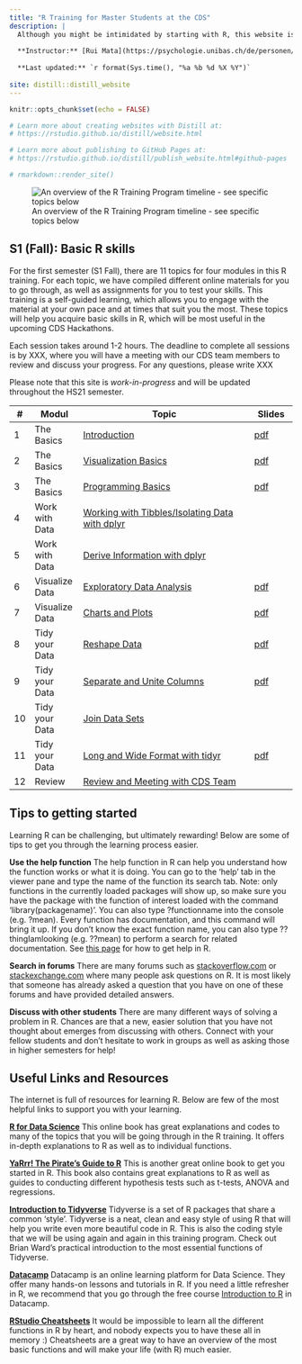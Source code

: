 ```yaml
---
title: "R Training for Master Students at the CDS"
description: |
  Although you might be intimidated by starting with R, this website is here to help you get established in R so that you will be equipped with the basics of this program! This training is a part of the CDS Masterproject.
  
  **Instructor:** [Rui Mata](https://psychologie.unibas.ch/de/personen/rui-mata/about-me/), University of Basel
  
  **Last updated:** `r format(Sys.time(), "%a %b %d %X %Y")`
  
site: distill::distill_website
---
```


```r
knitr::opts_chunk$set(echo = FALSE)

# Learn more about creating websites with Distill at:
# https://rstudio.github.io/distill/website.html

# Learn more about publishing to GitHub Pages at:
# https://rstudio.github.io/distill/publish_website.html#github-pages

# rmarkdown::render_site()
```


![An overview of the R Training Program timeline - see specific topics below](resources/CDS_R_Training.png)

## S1 (Fall): Basic R skills

For the first semester (S1 Fall), there are 11 topics for four modules in this R training. For each topic, we have compiled different online materials for you to go through, as well as assignments for you to test your skills. This training is a self-guided learning, which allows you to engage with the material at your own pace and at times that suit you the most. These topics will help you acquire basic skills in R, which will be most useful in the upcoming CDS Hackathons. 

Each session takes around 1-2 hours. The deadline to complete all sessions is by XXX, where you will have a meeting with our CDS team members to review and discuss your progress. For any questions, please write XXX

Please note that this site is *work-in-progress* and will be updated throughout the HS21 semester.



::: l-body
| # | Modul     | Topic                         | Slides |
|---| ---------|-------------------------------|--------|
| 1 | The Basics | [Introduction](session1.html) | [pdf](index.html) |
| 2 | The Basics | [Visualization Basics](session2.html) | [pdf](index.html) |
| 3 | The Basics | [Programming Basics](session3.html) | [pdf](index.html) |
| 4 | Work with Data | [Working with Tibbles/Isolating Data with dplyr](session4.html) |  |
| 5 | Work with Data | [Derive Information with dplyr](session5.html) |  |
| 6 | Visualize Data | [Exploratory Data Analysis](session6.html) | [pdf](index.html) |
| 7 | Visualize Data | [Charts and Plots](session2.html) | [pdf](index.html) |
| 8 | Tidy your Data | [Reshape Data](session3.html) | [pdf](index.html) |
| 9 | Tidy your Data | [Separate and Unite Columns](session4.html) | [pdf](index.html) |
| 10 | Tidy your Data | [Join Data Sets](session5.html) |  |
| 11 | Tidy your Data | [Long and Wide Format with tidyr](session2.html) | [pdf](index.html) |
| 12 | Review | [Review and Meeting with CDS Team](session6.html) |  |

:::

## Tips to getting started

Learning R can be challenging, but ultimately rewarding! Below are some of tips to get you through the learning process easier.

**Use the help function**
The help function in R can help you understand how the function works or what it is doing. You can go to the 'help' tab in the viewer pane and type the name of the function its search tab. Note: only functions in the currently loaded packages will show up, so make sure you have the package with the function of interest loaded with the command 'library(packagename)'. You can also type ?functionname into the console (e.g. ?mean). Every function has documentation, and this command will bring it up. If you don't know the exact function name, you can also type ??thingIamlooking (e.g. ??mean) to perform a search for related documentation. See [this page](https://www.r-project.org/help.html) for how to get help in R.

**Search in forums**
There are many forums such as [stackoverflow.com](https://stackoverflow.com/) or [stackexchange.com](https://stackexchange.com/) where many people ask questions on R. It is most likely that someone has already asked a question that you have on one of these forums and have provided detailed answers. 

**Discuss with other students**
There are many different ways of solving a problem in R. Chances are that a new, easier solution that you have not thought about emerges from discussing with others. Connect with your fellow students and don't hesitate to work in groups as well as asking those in higher semesters for help!


## Useful Links and Resources

The internet is full of resources for learning R. Below are few of the most helpful links to support you with your learning. 

[**R for Data Science**](https://r4ds.had.co.nz/index.html)
This online book has great explanations and codes to many of the topics that you will be going through in the R training. It offers in-depth explanations to R as well as to individual functions. 

[**YaRrr! The Pirate’s Guide to R**](https://bookdown.org/ndphillips/YaRrr/)
This is another great online book to get you started in R. This book also contains great explanations to R as well as guides to conducting different hypothesis tests such as t-tests, ANOVA and regressions.

[**Introduction to Tidyverse**](https://brianward1428.medium.com/introduction-to-tidyverse-7b3dbf2337d5)
Tidyverse is a set of R packages that share a common 'style'. Tidyverse is a neat, clean and easy style of using R that will help you write even more beautiful code in R. This is also the coding style that we will be using again and again in this training program. Check out Brian Ward's practical introduction to the most essential functions of Tidyverse.

[**Datacamp**](https://www.datacamp.com/courses/free-introduction-to-r)
Datacamp is an online learning platform for Data Science. They offer many hands-on lessons and tutorials in R. If you need a little refresher in R, we recommend that you go through the free course [Introduction to R](https://learn.datacamp.com/courses/free-introduction-to-r) in Datacamp.

[**RStudio Cheatsheets**](https://www.rstudio.com/resources/cheatsheets/)
It would be impossible to learn all the different functions in R by heart, and nobody expects you to have these all in memory :) Cheatsheets are a great way to have an overview of the most basic functions and will make your life (with R) much easier.